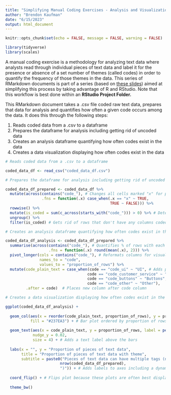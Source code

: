 ```yaml
---
title: "Simplifying Manual Coding Exercises - Analysis and Visualization"
author: "Brendon Kaufman"
date: "6/15/2023"
output: html_document
---
```


```r

knitr::opts_chunk$set(echo = FALSE, message = FALSE, warning = FALSE)

library(tidyverse)
library(scales)

```

A manual coding exercise is a methodology for analyzing text data where analysts read through individual pieces of text data and label it for the presence or absence of a set number of themes (called codes) in order to quantify the frequency of those themes in the data. This series of RMarkdown documents is part of a series (based on [these slides](https://docs.google.com/presentation/d/186nlOl_pF6Xn63jRMM1Xq0RF8YnDiBtAdOBc_laLDMQ/edit#slide=id.g226e05ac205_1_113)) aimed at simplifying this process by taking advantage of R and RStudio. Note that this workflow is best done within an **RStudio Project Folder.**

This RMarkdown document takes a .csv file coded raw text data, prepares that data for analysis and quantifies how often a given code occurs among the data. It does this through the following steps:

1.  Reads coded data from a .csv to a dataframe
2.  Prepares the dataframe for analysis including getting rid of uncoded data
3.  Creates an analysis dataframe quantifying how often codes exist in the data
3.  Creates a data visualization displaying how often codes exist in the data

```r

# Reads coded data from a .csv to a dataframe

coded_data_df <- read_csv("coded_data_df.csv") 

```

```r

# Prepares the dataframe for analysis including getting rid of uncoded data

coded_data_df_prepared <- coded_data_df %>%
  mutate(across(contains("code_"), # Changes all cells marked "x" for presence of code to boolean TRUE to facilitate counting
                .fns = function(.x) case_when(.x == "x" ~ TRUE,
                                              TRUE ~ FALSE))) %>%
  rowwise() %>%
  mutate(is_coded = sum(c_across(starts_with("code_"))) > 0) %>% # Determines if row has been coded or not
  ungroup() %>%
  filter(is_coded) # Gets rid of rows that don't have any columns coded

```


```r

# Creates an analysis dataframe quantifying how often codes exist in the data

coded_data_df_analysis <- coded_data_df_prepared %>%
  summarise(across(contains("code_"), # Quantifies % of rows with each code
                   .fns = function(.x) round(mean(.x), 2))) %>% 
  pivot_longer(cols = contains("code_"), # Reformats columns for visualization
               names_to = "code", 
               values_to = "proportion_of_rows") %>%
  mutate(code_plain_text = case_when(code == "code_ui" ~ "UI", # Adds plain text column for visualization
                                    code == "code_customer_service" ~ "Customer Service",
                                    code == "code_buttons" ~ "Buttons",
                                    code == "code_other" ~ "Other"),
         .after = code)  # Places new column after code column

```

```r

# Creates a data visualization displaying how often codes exist in the data

ggplot(coded_data_df_analysis) +
  
  geom_col(aes(x = reorder(code_plain_text, proportion_of_rows), y = proportion_of_rows),
           fill = "#237EA3") + # Bar plot ordered by proportion of rows
  
  geom_text(aes(x = code_plain_text, y = proportion_of_rows, label = percent(proportion_of_rows)),
            nudge_y = 0.02,
            size = 4) + # Adds a text label above the bars
  
  labs(x = "", y = "Proportion of pieces of text data",
       title = "Proportion of pieces of text data with theme",
       subtitle = paste0("Pieces of text data can have multiple tags (n = ",
                        nrow(coded_data_df_prepared),
                        ")")) + # Adds labels to axes including a dynamic one for sample size
  
  coord_flip() + # Flips plot because these plots are often best displayed horizontally
  
  theme_bw()



```
